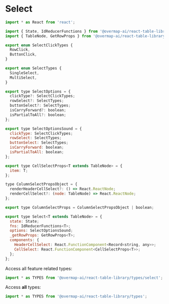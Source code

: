 
<Meta title="Types/Select" />

# Select

```javascript
import * as React from 'react';

import { State, IdReducerFunctions } from '@overmap-ai/react-table-library/types/common';
import { TableNode, GetRowProps } from '@overmap-ai/react-table-library/types/table';

export enum SelectClickTypes {
  RowClick,
  ButtonClick,
}

export enum SelectTypes {
  SingleSelect,
  MultiSelect,
}

export type SelectOptions = {
  clickType?: SelectClickTypes;
  rowSelect?: SelectTypes;
  buttonSelect?: SelectTypes;
  isCarryForward?: boolean;
  isPartialToAll?: boolean;
};

export type SelectOptionsSound = {
  clickType: SelectClickTypes;
  rowSelect: SelectTypes;
  buttonSelect: SelectTypes;
  isCarryForward: boolean;
  isPartialToAll: boolean;
};

export type CellSelectProps<T extends TableNode> = {
  item: T;
};

type ColumnSelectPropsObject = {
  renderHeaderCellSelect?: () => React.ReactNode;
  renderCellSelect?: (node: TableNode) => React.ReactNode;
};

export type ColumnSelectProps = ColumnSelectPropsObject | boolean;

export type Select<T extends TableNode> = {
  state: State;
  fns: IdReducerFunctions<T>;
  options: SelectOptionsSound;
  _getRowProps: GetRowProps<T>;
  components: {
    HeaderCellSelect: React.FunctionComponent<Record<string, any>>;
    CellSelect: React.FunctionComponent<CellSelectProps<T>>;
  };
};
```

Access all feature related types:

```javascript
import * as TYPES from '@overmap-ai/react-table-library/types/select';
```

Access **all** types:

```javascript
import * as TYPES from '@overmap-ai/react-table-library/types';
```
